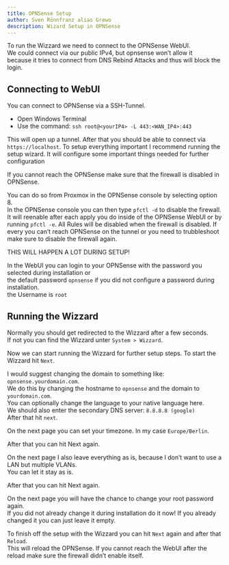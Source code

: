```yaml
---
title: OPNSense Setup
author: Sven Rönnfranz alias Grewo
description: Wizard Setup in OPNSense
---
```



To run the Wizzard we need to connect to the OPNSense WebUI.<br/>
We could connect via our public IPv4, but opnsense won’t allow it<br/>
because it tries to connect from DNS Rebind Attacks and thus will block the login.

## Connecting to WebUI
You can connect to OPNSense via a SSH-Tunnel.

* Open Windows Terminal
* Use the command: `ssh root@<yourIP4> -L 443:<WAN_IP4>:443`

This will open up a tunnel. After that you should be able to connect via `https://localhost`.
To setup everything important I recommend running the setup wizard. It will configure some important things needed for further configuration

<Aside>
If you cannot reach the OPNSense make sure that the firewall is disabled in OPNSense.

You can do so from Proxmox in the OPNSense console by selecting option 8.<br/>
In the OPNSense console you can then type `pfctl -d` to disable the firewall.<br/>
It will reenable after each apply you do inside of the OPNSense WebUI or by running `pfctl -e`.
All Rules will be disabled when the firewall is disabled. If every you can’t reach OPNSense on the
tunnel or you need to trubbleshoot make sure to disable the firewall again.<br/>

THIS WILL HAPPEN A LOT DURING SETUP!
</Aside>

In the WebUI you can login to your OPNSense with the password you selected during installation or<br/>
the default password `opnsense` if you did not configure a password during installation.<br/>
the Username is `root`

## Running the Wizzard
Normally you should get redirected to the Wizzard after a few seconds.<br/>
If not you can find the Wizzard unter `System > Wizzard`.

Now we can start running the Wizzard for further setup steps. To start the Wizzard hit `Next`.

I would suggest changing the domain to something like: `opnsense.yourdomain.com`.<br/>
We do this by changing the hostname to `opnsense` and the domain to `yourdomain.com`.<br/>
You can optionally change the language to your native language here.<br/>
We should also enter the secondary DNS server: `8.8.8.8 (google)`<br/>
After that hit `next`.

On the next page you can set your timezone. In my case `Europe/Berlin`.

After that you can hit Next again.

On the next page I also leave everything as is, because I don’t want to use a LAN but multiple VLANs.<br/>
You can let it stay as is.

After that you can hit Next again.

On the next page you will have the chance to change your root password again.<br/>
If you did not already change it during installation do it now! If you already changed it you can just
leave it empty.

To finish off the setup with the Wizzard you can hit `Next` again and after that `Reload`.<br/>
This will reload the OPNSense. If you cannot reach the WebUI after the reload make sure the firewall
didn’t enable itself.




